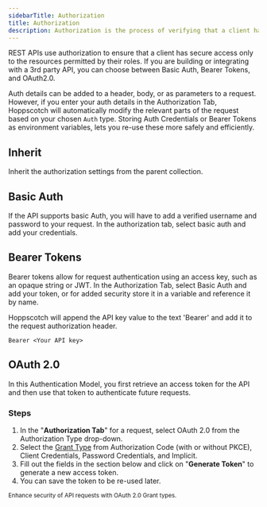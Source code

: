 ```yaml
---
sidebarTitle: Authorization
title: Authorization
description: Authorization is the process of verifying that a client has permission to access a resource.
---
```


REST APIs use authorization to ensure that a client has secure access only to the resources permitted by their roles. If you are building or integrating with a 3rd party API, you can choose between Basic Auth, Bearer Tokens, and OAuth2.0.

Auth details can be added to a header, body, or as parameters to a request. However, if you enter your auth details in the Authorization Tab, Hoppscotch will automatically modify the relevant parts of the request based on your chosen `Auth` type. Storing Auth Credentials or Bearer Tokens as environment variables, lets you re-use these more safely and efficiently.

## Inherit
Inherit the authorization settings from the parent collection.

## Basic Auth

If the API supports basic Auth, you will have to add a verified username and password to your request. In the authorization tab, select basic auth and add your credentials.

## Bearer Tokens

Bearer tokens allow for request authentication using an access key, such as an opaque string or JWT. In the Authorization Tab, select Basic Auth and add your token, or for added security store it in a variable and reference it by name.

Hoppscotch will append the API key value to the text 'Bearer' and add it to the request authorization header.

```
Bearer <Your API key>
```

## OAuth 2.0

In this Authentication Model, you first retrieve an access token for the API and then use that token to authenticate future requests.

### Steps

1. In the "**Authorization Tab**" for a request, select OAuth 2.0 from the Authorization Type drop-down.
2. Select the [Grant Type](/documentation/features/oauth2) from Authorization Code (with or without PKCE), Client Credentials, Password Credentials, and Implicit.
3. Fill out the fields in the section below and click on "**Generate Token**" to generate a new access token.
4. You can save the token to be re-used later.


<CardGroup cols={1}>
  <Card title="OAuth 2.0 Grant Types" iconType="light" icon="circle-arrow-right" href="/documentation/features/oauth2">
    <sub>Enhance security of API requests with OAuth 2.0 Grant types.</sub>
  </Card>
</CardGroup>